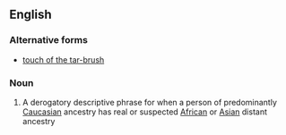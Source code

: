 ==English==

===Alternative forms===
* [[touch of the tar-brush]]

===Noun===
{{en-noun|?|head=[[touch]] of the [[tarbrush]]}}

# {{derogatory}} A derogatory descriptive phrase for when a person of predominantly [[Caucasian]] ancestry has real or suspected [[African]] or [[Asian]] distant ancestry